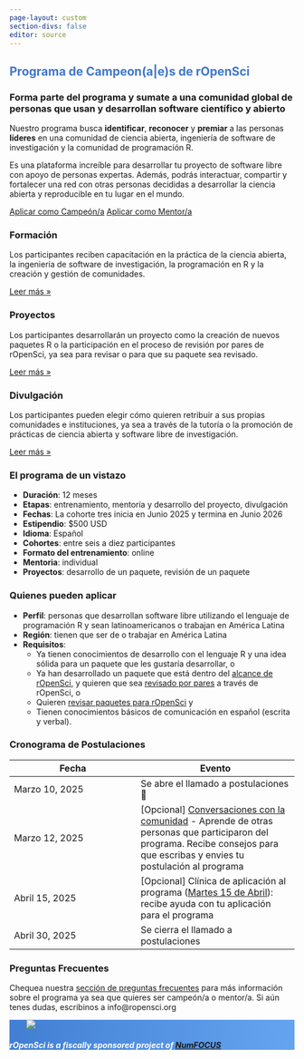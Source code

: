 ```yaml
---
page-layout: custom
section-divs: false
editor: source
---
```


:::::::: {.hero .grey-border}
::::::: content-block
::: {.hero-title style="color: #4177ca"}
# Programa de Campeon(a|e)s de rOpenSci
:::

::: {..hero-title}
### Forma parte del programa y sumate a una comunidad global de personas que usan y desarrollan software científico y abierto
:::

:::: hero-text
Nuestro programa busca **identificar**, **reconocer** y **premiar** a las personas **líderes** en una comunidad de ciencia abierta, ingeniería de software de investigación y la comunidad de programación R.

Es una plataforma increíble para desarrollar tu proyecto de software libre con apoyo de personas expertas. Además, podrás interactuar, compartir y fortalecer una red con otras personas decididas a desarrollar la ciencia abierta y reproducible en tu lugar en el mundo.

::: hero-buttons
[Aplicar como Campeón/a](https://airtable.com/appF6OXmxkk8VmR8a/shrlvgcNz1R4CoaQN){.btn .btn-primary role="button"} [Aplicar como Mentor/a](https://airtable.com/appF6OXmxkk8VmR8a/shrZnWDRKxXUEmLRM){.btn .btn-primary role="button"}
:::
::::
:::::::
::::::::

:::::::::: content-block
::::::::: features
:::: feature
### Formación

Los participantes reciben capacitación en la práctica de la ciencia abierta, la ingeniería de software de investigación, la programación en R y la creación y gestión de comunidades.

::: learn-more
[Leer más »](.qmd)
:::
::::

:::: feature
### Proyectos

Los participantes desarrollarán un proyecto como la creación de nuevos paquetes R o la participación en el proceso de revisión por pares de rOpenSci, ya sea para revisar o para que su paquete sea revisado.

::: learn-more
[Leer más »](.qmd)
:::
::::

:::: feature
### Divulgación

Los participantes pueden elegir cómo quieren retribuir a sus propias comunidades e instituciones, ya sea a través de la tutoría o la promoción de prácticas de ciencia abierta y software libre de investigación.

::: learn-more
[Leer más »](.qmd)
:::
::::
:::::::::
::::::::::

:::::: content-block
::::: {.features .grey-border}
::: feature-two
### El programa de un vistazo

-   **Duración**: 12 meses
-   **Etapas**: entrenamiento, mentoría y desarrollo del proyecto, divulgación
-   **Fechas**: La cohorte tres inicia en Junio 2025 y termina en Junio 2026
-   **Estipendio**: \$500 USD
-   **Idioma**: Español
-   **Cohortes**: entre seis a diez participantes
-   **Formato del entrenamiento**: online
-   **Mentoria**: individual
-   **Proyectos**: desarrollo de un paquete, revisión de un paquete
:::

::: feature-two
### Quienes pueden aplicar

-   **Perfil**: personas que desarrollan software libre utilizando el lenguaje de programación R y sean latinoamericanos o trabajan en América Latina
-   **Región**: tienen que ser de o trabajar en América Latina
-   **Requisitos**:
    -   Ya tienen conocimientos de desarrollo con el lenguaje R y una idea sólida para un paquete que les gustaría desarrollar, o
    -   Ya han desarrollado un paquete que está dentro del [alcance de rOpenSci](https://devguide.ropensci.org/es/softwarereview_policies.es.html#aims-and-scope), y quieren que sea [revisado por pares](/es/software-review/) a través de rOpenSci, o
    -   Quieren [revisar paquetes para rOpenSci](https://devguide.ropensci.org/es/softwarereview_reviewer.es.html) y
    -   Tienen conocimientos básicos de comunicación en español (escrita y verbal).
:::
:::::
::::::

::: content-block
### Cronograma de Postulaciones

|Fecha|Evento|
|----|-----|
|Marzo 10, 2025|Se abre el llamado a postulaciones  🎉|
|Marzo 12, 2025|[Opcional] [Conversaciones con la comunidad](/commcalls/es/march2024-championprogram/) - Aprende de otras personas que participaron del programa. Recibe consejos para que escribas y envies tu postulación al programa|
|Abril 15, 2025|[Opcional] Clínica de aplicación al programa ([Martes 15 de Abril](/events/coworking-2025-04-15/)): recibe ayuda con tu aplicación para el programa |
|Abril 30, 2025|Se cierra el llamado a postulaciones|

:::

::: {.content-block}

### Preguntas Frecuentes

Chequea nuestra [sección de preguntas frecuentes](resources/faq.qmd) para más información sobre el programa ya sea que quieres ser campeón/a o mentor/a. Si aún tenes dudas, escribinos a info@ropensci.org

:::

::: {.footer style="background: url(https://ropensci.org/images/svg/footer-cube.svg) bottom/contain no-repeat,linear-gradient(94.45deg,#427fd4 1.55%,#64a4ef 98.46%)"}

::: features
::: feature
::: {.img style="margin-left: 30px"}
![](https://ropensci.org/img/icon_short_white.svg)
:::
:::

::: {.feature style="color: #fff"}
:::

::: {.feature style="color: #fff"}
##### rOpenSci is a fiscally sponsored project of [NumFOCUS](http://numfocus.org)
:::
:::
:::
